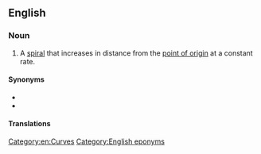 ==English==
{{wikipedia}}

===Noun===
{{en-noun|spirals of Archimedes}}

# {{lb|en|mathematics}} A [[spiral]] that increases in distance from the [[point of origin]] at a constant rate. [[Category:en:Curves]]

====Synonyms====
* {{l|en|Archimedean spiral}}
* {{l|en|arithmetic spiral}}

====Translations====
{{trans-see|Archimedean spiral}}

[[Category:English eponyms]]